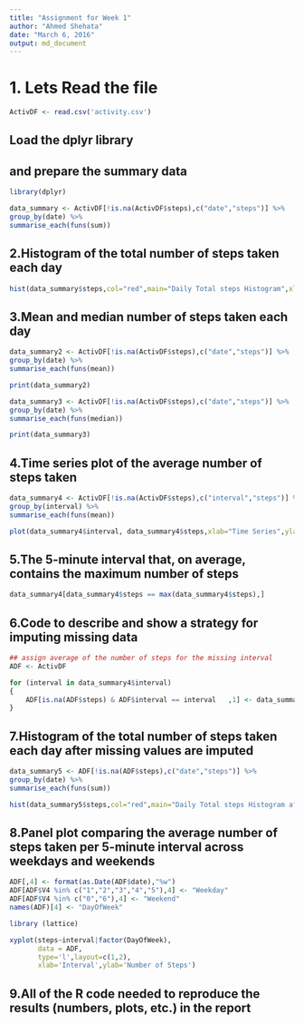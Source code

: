 ```yaml
---
title: "Assignment for Week 1"
author: "Ahmed Shehata"
date: "March 6, 2016"
output: md_document
---
```


# 1. Lets Read the file



```r
ActivDF <- read.csv('activity.csv')
```


## Load the dplyr library
## and prepare the summary data

```r
library(dplyr)

data_summary <- ActivDF[!is.na(ActivDF$steps),c("date","steps")] %>% 
group_by(date) %>%
summarise_each(funs(sum))
```

## 2.Histogram of the total number of steps taken each day  

```r
hist(data_summary$steps,col="red",main="Daily Total steps Histogram",xlab="Daily Steps")
```

## 3.Mean and median number of steps taken each day

```r
data_summary2 <- ActivDF[!is.na(ActivDF$steps),c("date","steps")] %>% 
group_by(date) %>%
summarise_each(funs(mean))

print(data_summary2)

data_summary3 <- ActivDF[!is.na(ActivDF$steps),c("date","steps")] %>% 
group_by(date) %>%
summarise_each(funs(median))

print(data_summary3)
```

## 4.Time series plot of the average number of steps taken

``` r
data_summary4 <- ActivDF[!is.na(ActivDF$steps),c("interval","steps")] %>% 
group_by(interval) %>%
summarise_each(funs(mean))

plot(data_summary4$interval, data_summary4$steps,xlab="Time Series",ylab="Avrage Number of Steps", type = "l")
```

## 5.The 5-minute interval that, on average, contains the maximum number of steps

```r
data_summary4[data_summary4$steps == max(data_summary4$steps),]
```

## 6.Code to describe and show a strategy for imputing missing data

```r

## assign average of the number of steps for the missing interval
ADF <- ActivDF 

for (interval in data_summary4$interval) 
{
    ADF[is.na(ADF$steps) & ADF$interval == interval   ,1] <- data_summary4[data_summary4$interval==interval,2]
}
```

## 7.Histogram of the total number of steps taken each day after missing values are imputed

```r
data_summary5 <- ADF[!is.na(ADF$steps),c("date","steps")] %>% 
group_by(date) %>%
summarise_each(funs(sum))

hist(data_summary5$steps,col="red",main="Daily Total steps Histogram after imputed",xlab="Daily Steps")

```

## 8.Panel plot comparing the average number of steps taken per 5-minute interval across weekdays and weekends

```r
ADF[,4] <- format(as.Date(ADF$date),"%w")
ADF[ADF$V4 %in% c("1","2","3","4","5"),4] <- "Weekday"
ADF[ADF$V4 %in% c("0","6"),4] <- "Weekend"
names(ADF)[4] <- "DayOfWeek"

library (lattice)

xyplot(steps~interval|factor(DayOfWeek),
       data = ADF,
       type='l',layout=c(1,2),
       xlab='Interval',ylab='Number of Steps')
```

## 9.All of the R code needed to reproduce the results (numbers, plots, etc.) in the report
